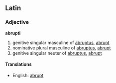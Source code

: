 ==Latin==
===Adjective===
'''abrupti'''

#genitive singular masculine of [[abruptus]], [[abrupt]]
#nominative plural masculine of [[abruptus]], [[abrupt]]
#genitive singular neuter of [[abruptus]], [[abrupt]]
====Translations====
*English: [[abrupt]]